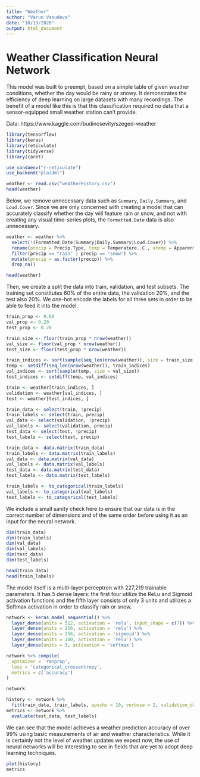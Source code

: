 ```yaml
---
title: "Weather"
author: "Varun Vasudeva"
date: "10/19/2020"
output: html_document
---
```


# Weather Classification Neural Network

This model was built to preempt, based on a simple table of given weather conditions, whether the day would be rainy or snowy. It demonstrates the efficiency of deep learning on large datasets with many recordings. The benefit of a model like this is that this classification required no data that a sensor-equipped small weather station can't provide.

Data: https://www.kaggle.com/budincsevity/szeged-weather

```r
library(tensorflow)
library(keras)
library(reticulate)
library(tidyverse)
library(caret)

use_condaenv("r-reticulate")
use_backend("plaidml")
```

```r
weather <- read.csv("weatherHistory.csv")
head(weather)
```
Below, we remove unnecessary data such as `Summary`, `Daily.Summary`, and `Loud.Cover`. Since we are only concerned with creating a model that can accurately classify whether the day will feature rain or snow, and not with creating any visual time-series plots, the `Formatted.Date` data is also unnecessary.

```r
weather <- weather %>%
  select(!(Formatted.Date|Summary|Daily.Summary|Loud.Cover)) %>%
  rename(precip = Precip.Type, temp = Temperature..C., atemp = Apparent.Temperature..C., humidity = Humidity, windspeed = Wind.Speed..km.h., windbearing = Wind.Bearing..degrees., visibility = Visibility..km., pressure = Pressure..millibars.) %>%
  filter(precip == "rain" | precip == "snow") %>%
  mutate(precip = as.factor(precip)) %>%
  drop_na()

head(weather)
```
Then, we create a split the data into train, validation, and test subsets. The training set constitutes 60% of the entire data, the validation 20%, and the test also 20%. We one-hot encode the labels for all three sets in order to be able to feed it into the model. 

```r
train_prop <- 0.60
val_prop <- 0.20
test_prop <- 0.20

train_size <- floor(train_prop * nrow(weather))
val_size <- floor(val_prop * nrow(weather))
test_size <- floor(test_prop * nrow(weather))

train_indices <- sort(sample(seq_len(nrow(weather)), size = train_size))
temp <- setdiff(seq_len(nrow(weather)), train_indices)
val_indices <- sort(sample(temp, size = val_size))
test_indices <- setdiff(temp, val_indices)

train <- weather[train_indices, ]
validation <- weather[val_indices, ]
test <- weather[test_indices, ]

train_data <- select(train, !precip)
train_labels <- select(train, precip)
val_data <- select(validation, !precip)
val_labels <- select(validation, precip)
test_data <- select(test, !precip)
test_labels <- select(test, precip)

train_data <- data.matrix(train_data)
train_labels <- data.matrix(train_labels)
val_data <- data.matrix(val_data)
val_labels <- data.matrix(val_labels)
test_data <- data.matrix(test_data)
test_labels <- data.matrix(test_labels)

train_labels <- to_categorical(train_labels)
val_labels <- to_categorical(val_labels)
test_labels <- to_categorical(test_labels)
```

We include a small sanity check here to ensure that our data is in the correct number of dimensions and of the same order before using it as an input for the neural network.

```r
dim(train_data)
dim(train_labels)
dim(val_data)
dim(val_labels)
dim(test_data)
dim(test_labels)

head(train_data)
head(train_labels)
```

The model itself is a multi-layer perceptron with 227,219 trainable parameters. It has 5 dense layers: the first four utilize the ReLu and Sigmoid activation functions and the fifth layer consists of only 3 units and utilizes a Softmax activation in order to classify rain or snow.

```r
network <- keras_model_sequential() %>%
  layer_dense(units = 512, activation = 'relu', input_shape = c(7)) %>%
  layer_dense(units = 256, activation = 'relu') %>%
  layer_dense(units = 256, activation = 'sigmoid') %>%
  layer_dense(units = 100, activation = 'relu') %>%
  layer_dense(units = 3, activation = 'softmax')

network %>% compile(
  optimizer = 'rmsprop',
  loss = 'categorical_crossentropy',
  metrics = c('accuracy')
)

network
```

```r
history <- network %>% 
  fit(train_data, train_labels, epochs = 10, verbose = 2, validation_data = list(val_data, val_labels))
metrics <- network %>% 
  evaluate(test_data, test_labels)
```

We can see that the model achieves a weather prediction accuracy of over 99% using basic measurements of air and weather characteristics. While it is certainly not the level of weather updates we expect now, the use of neural networks will be interesting to see in fields that are yet to adopt deep learning techniques.

```r
plot(history)
metrics
```
